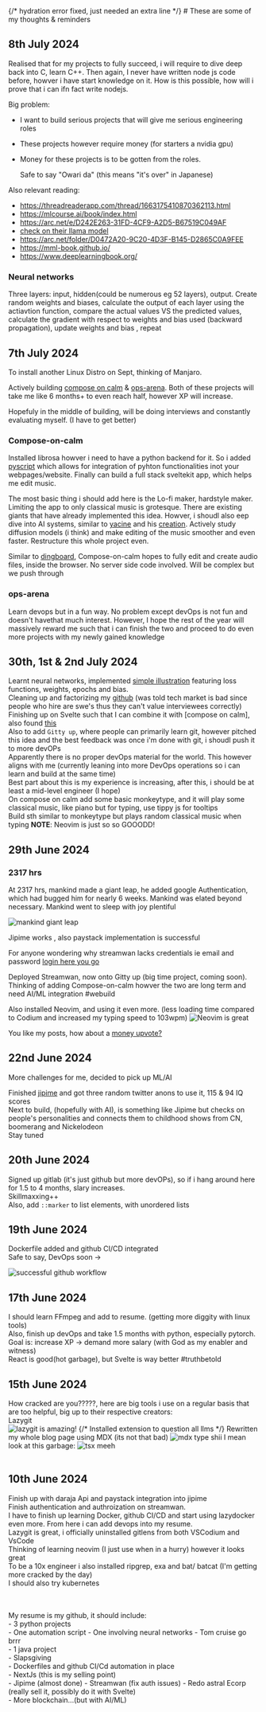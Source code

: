 
<Navbar />
{/* hydration error fixed, just needed an extra line */}
# These are some of my thoughts & reminders<br />

## 8th July 2024    

Realised that for my projects to fully succeed, i will require to dive deep back into C, learn C++. Then again, I never have written node js code before, howver i have start knowledge on it. How is this possible, how will i prove
that i can ifn fact write nodejs. 

Big problem:
- I want to build serious projects that will give me serious engineering roles
- These projects however require money (for starters a nvidia gpu)
- Money for these projects is to be gotten from the roles.

    Safe to say "Owari da" (this means "it's over" in Japanese)

Also relevant reading:
- https://threadreaderapp.com/thread/1663175410870362113.html
- https://mlcourse.ai/book/index.html
- https://arc.net/e/D242E263-31FD-4CF9-A2D5-B67519C049AF
- [check on their llama model](https://qresearch.ai/)
- https://arc.net/folder/D0472A20-9C20-4D3F-B145-D2865C0A9FEE
- https://mml-book.github.io/
- https://www.deeplearningbook.org/


### Neural networks

Three layers: input, hidden(could be numerous eg 52 layers), output. Create random weights and biases, calculate the output of each layer using the actiavtion function, compare the actual values VS the predicted values, calculate the gradient with respect to weights and bias used (backward propagation), update weights and bias , repeat


## 7th July 2024

To install another Linux Distro on Sept, thinking of Manjaro.

Actively building [compose on calm](https://cocalm.netlify.app) & [ops-arena](https://ops-arena.netlify.app). Both of these projects will take me like 6 months+ to even reach half, however XP will increase.

Hopefuly in the middle of building, will be doing interviews and constantly evaluating myself. (I have to get better)

### Compose-on-calm

Installed librosa howver i need to have a python backend for it. So i added [pyscript](https://github.com/pyscript/pyscript) which allows for integration of pyhton functionalities inot your webpages/website. Finally can build a full stack sveltekit app, which helps me edit music. 

The most basic thing i should add here is the Lo-fi maker, hardstyle maker. Limiting the app to only classical music is grotesque. There are existing giants that have already implemented this idea. Howver, i shoudl also eep dive into AI systems, similar to [yacine](https://yacine.ca) and his [creation](https://dingboard.com). Actively study diffusion models (i think) and make editing of the music smoother and even faster. Restructure this whole project even. 

Similar to [dingboard](https://dingboard.com), Compose-on-calm hopes to fully edit and create audio files, inside the browser. No server side code involved. Will be complex but we push through

### ops-arena

Learn devops but in a fun way. No problem except devOps is not fun and doesn't havethat much interest. However, I hope the rest of the year will massively reward me such that i can finish the two and proceed to do even more projects with my newly gained knowledge


## 30th, 1st & 2nd July 2024

Learnt neural networks, implemented [simple illustration](https://qtnx.ai/posts/how_neuron_learns/) featuring loss functions, weights, epochs and bias. <br />
Cleaning up and factorizing my [github](https://github.com/jaarabytes) (was told tech market is bad since people who hire are swe's thus they can't value interviewees correctly)<br />
Finishing up on Svelte such that I can combine it with [compose on calm], also found [this](https://x.com/nearcyan/status/1805808395963994453)<br />
Also to add `Gitty up`, where people can primarily learn git, however pitched this idea and the best feedback was once i'm done with git, i shoudl push it to more devOPs<br />
Apparently there is no proper devOps material for the world. This however aligns with me (currently leaning into more DevOps operations so i can learn and build at the same time)<br />
Best part about this is my experience is increasing, after this, i should be at least a mid-level engineer (I hope)<br />
On compose on calm add some basic monkeytype, and it will play some classical music, like piano but for typing, use tippy js for tooltips<br />
Build sth similar to monkeytype but plays random classical music when typing
**NOTE**: Neovim is just so so GOOODD!


## 29th June 2024

### 2317 hrs


At 2317 hrs, mankind made a giant leap, he added google Authentication, which had bugged him for nearly 6 weeks. Mankind was elated beyond necessary. Mankind went to sleep with joy plentiful

![mankind giant leap](/thoughts/Screenshot_2024-06-29_23_16_17.png)

Jipime works , also paystack implementation is successful

For anyone wondering why streamwan lacks credentials ie email and password [login here you go](https://yacinemtb.substack.com/p/close-the-sale-dude-holy-shit)

Deployed Streamwan, now onto Gitty up (big time project, coming soon). Thinking of adding Compose-on-calm howver the two are long term and need AI/ML integration #webuild

Also installed Neovim, and using it even more. (less loading time compared to Codium and increased my typing speed to 103wpm)
![Neovim is great](/thoughts/Screenshot_2024-06-29_22_17_25.png)

You like my posts, how about a [money upvote?](/donate)

## 22nd June 2024
More challenges for me, decided to pick up ML/AI


Finished [jipime](https://jipime.vercel.app) and got three random twitter anons to use it, 115 & 94 IQ scores<br />
Next to build, (hopefully with AI), is something like Jipime but checks on people's personalities and connects them to childhood shows from CN, boomerang and Nickelodeon<br />
Stay tuned <br />


## 20th June 2024
Signed up gitlab (it's just github but more devOPs), so if i hang around here for 1.5 to 4 months, slary increases.<br />
Skillmaxxing++<br />
Also, add `::marker` to list elements, with unordered lists
## 19th June 2024
Dockerfile added and github CI/CD integrated<br/>
Safe to say, DevOps soon -><br />

![successful github workflow](/thoughts/Screenshot_2024-06-19_21_09_05.png)
## 17th June 2024
I should learn FFmpeg and add to resume. (getting more diggity with linux tools)<br />
Also, finish up devOps and take 1.5 months with python, especially pytorch.<br />
Goal is: increase XP -> demand more salary (with God as my enabler and witness)<br/>
React is good(hot garbage), but Svelte is way better #truthbetold<br />
## 15th June 2024
How cracked are you?????, here are big tools i use on a regular basis that are too helpful, big up to their respective creators:<br />
Lazygit<br/>
![lazygit is amazing!](/thoughts/Screenshot_2024-06-16_21_54_29.png)
{/* Installed extension to question all llms */}
Rewritten my whole blog page using MDX (its not that bad)
![mdx type shii](/thoughts/Screenshot_2024-06-17_09_23_06.png)
I mean look at this garbage:
![tsx meeh](/thoughts/Screenshot_2024-06-17_09_25_29.png)
<br /><br />

## 10th June 2024<br />
Finish up with daraja Api and paystack integration into jipime<br />
Finish authentication and authroization on streamwan.<br />
I have to finish up learning Docker, github CI/CD and start using lazydocker even more. From here i can add devops into my resume.<br />
Lazygit is great, i officially uninstalled gitlens from both VSCodium and VsCode<br />
Thinking of learning neovim (I just use when in a hurry) however it looks great<br />
To be a 10x engineer i also installed ripgrep, exa and bat/ batcat (I'm getting more cracked by the day)<br />
I should also try kubernetes<br /><br /><br />

My resume is my github, it should include:<br />
    - 3 python projects<br />
        - One automation script
        - One involving neural networks
        - Tom cruise go brrr<br/>
    - 1 java project<br />
        - Slapsgiving <br />
    - Dockerfiles and github CI/Cd automation in place<br />
    - NextJs (this is my selling point)<br />
        - Jipime (almost done)
        - Streamwan (fix auth issues)
        - Redo astral Ecorp (really sell it, possibly do it with Svelte)<br />
    - More blockchain...(but with AI/ML)<br />
